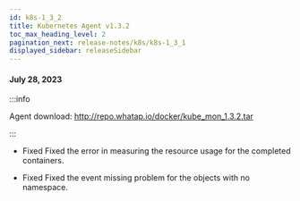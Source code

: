 ```yaml
---
id: k8s-1_3_2
title: Kubernetes Agent v1.3.2
toc_max_heading_level: 2
pagination_next: release-notes/k8s/k8s-1_3_1
displayed_sidebar: releaseSidebar
---
```


#### July 28, 2023

:::info

Agent download: http://repo.whatap.io/docker/kube_mon_1.3.2.tar

:::

-   <Status>Fixed</Status> Fixed the error in measuring the resource usage for the completed containers.

-   <Status>Fixed</Status> Fixed the event missing problem for the objects with no namespace.
